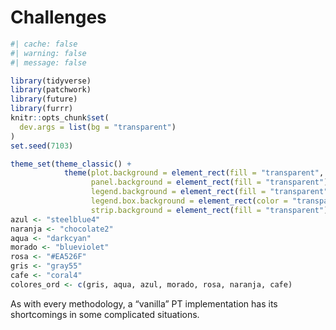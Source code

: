 # Challenges

```r
#| cache: false
#| warning: false
#| message: false

library(tidyverse)
library(patchwork)
library(future)
library(furrr)
knitr::opts_chunk$set(
  dev.args = list(bg = "transparent")
)
set.seed(7103)

theme_set(theme_classic() + 
            theme(plot.background = element_rect(fill = "transparent", color = "transparent"),
                  panel.background = element_rect(fill = "transparent"),
                  legend.background = element_rect(fill = "transparent"),
                  legend.box.background = element_rect(color = "transparent"),
                  strip.background = element_rect(fill = "transparent")))
azul <- "steelblue4"
naranja <- "chocolate2"
aqua <- "darkcyan" 
morado <- "blueviolet"
rosa <- "#EA526F"
gris <- "gray55"
cafe <- "coral4"
colores_ord <- c(gris, aqua, azul, morado, rosa, naranja, cafe)

```


As with every methodology, a "vanilla" PT implementation has its shortcomings in some complicated situations. 